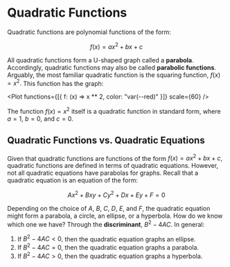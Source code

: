 
# Quadratic Functions

Quadratic functions are polynomial functions of the form:

$$
	f(x) = ax^2 + bx + c
$$

All quadratic functions form a U-shaped graph called a __parabola__.
Accordingly, quadratic functions may also be called **parabolic
functions**. Arguably, the most familiar quadratic function is the squaring
function, ${f(x) = x^2.}$ This function has the graph:

<Plot functions={[{ f: (x) => x ** 2, color: "var(--red)" }]} scale={60} />

The function ${f(x) = x^2}$ itself is a quadratic function in standard
form, where ${a = 1,}$ ${b = 0,}$ and ${c = 0.}$

## Quadratic Functions vs. Quadratic Equations

Given that quadratic functions are functions of the form
${f(x) = ax^2 + bx + c,}$ quadratic functions are defined in terms of
quadratic equations. However, not all quadratic equations have parabolas
for graphs. Recall that a quadratic equation is an equation of the form:

$$
	Ax^2 + Bxy + Cy^2 + Dx + Ey + F = 0
$$

Depending on the choice of ${A,}$ ${B,}$ ${C,}$ ${D,}$ ${E,}$ and ${F,}$
the quadratic equation might form a parabola, a circle, an ellipse, or a
hyperbola. How do we know which one we have? Through the __discriminant__,
${B^2 - 4AC.}$ In general:

1. If ${B^2 - 4AC < 0,}$ then the quadratic equation graphs an ellipse.
2. If ${B^2 - 4AC = 0,}$ then the quadratic equation graphs a parabola.
3. If ${B^2 - 4AC > 0,}$ then the quadratic equation graphs a hyperbola.

